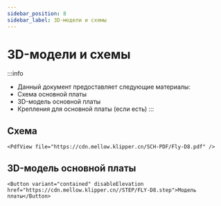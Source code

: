 ```yaml
---
sidebar_position: 8
sidebar_label: 3D-модели и схемы
---
```




# 3D-модели и схемы

:::info
* Данный документ предоставляет следующие материалы:
* Схема основной платы
* 3D-модель основной платы
* Крепления для основной платы (если есть)
:::

## Схема

    <PdfView file="https://cdn.mellow.klipper.cn/SCH-PDF/Fly-D8.pdf" />


## 3D-модель основной платы

    <Button variant="contained" disableElevation href="https://cdn.mellow.klipper.cn//STEP/FLY-D8.step">Модель платы</Button>
